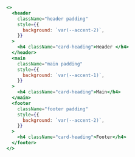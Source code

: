 ```jsx live="true" title="App"
<>
  <header
    className="header padding"
    style={{
      background: `var(--accent-2)`,
    }}
  >
    <h4 className="card-heading">Header </h4>
  </header>
  <main
    className="main padding"
    style={{
      background: `var(--accent-1)`,
    }}
  >
    <h4 className="card-heading">Main</h4>
  </main>
  <footer
    className="footer padding"
    style={{
      background: `var(--accent-2)`,
    }}
  >
    <h4 className="card-heading">Footer</h4>
  </footer>
</>
```
